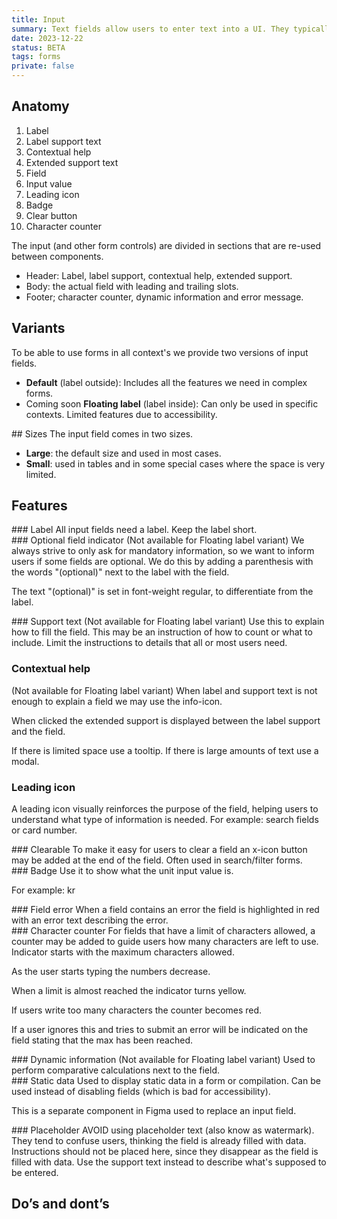 ```yaml
---
title: Input
summary: Text fields allow users to enter text into a UI. They typically appear in forms and dialogs.
date: 2023-12-22
status: BETA
tags: forms
private: false
---
```


## Anatomy  

<Figma node="000" caption="Anatomy of Input field" />

1. Label
2. Label support text
3. Contextual help
4. Extended support text
5. Field
6. Input value
7. Leading icon
8. Badge
9. Clear button
10. Character counter


The input (and other form controls) are divided in sections that are re-used between components. 
- Header: Label, label support, contextual help, extended support.
- Body: the actual field with leading and trailing slots.
- Footer; character counter, dynamic information and error message.


## Variants

To be able to use forms in all context's we provide two versions of input fields.
- **Default** (label outside): Includes all the features we need in complex forms.
- <Badge variant="notice">Coming soon</Badge> **Floating label** (label inside): Can only be used in specific contexts. Limited features due to accessibility.

<Grid columns="2">
    <Figma node="606-10125" caption="Default" />
    <Figma node="606-10127" caption="Floating label" />
</Grid>


<GdsDivider size="4xl" opacity="0.2" />

<Grid columns="2">
<div>
## Sizes
The input field comes in two sizes.

- **Large**: the default size and used in most cases.
- **Small**: used in tables and in some special cases where the space is very limited.

</div>
<Figma node="606-10448" caption="Large and Small input field" />
</Grid>

<GdsDivider size="4xl" opacity="0.2" />

## Features

<Grid columns="2">
<div>
### Label
All input fields need a label. Keep the label short. 
</div>
<Figma node="606-10448" caption="Large input field with just a label." />
</Grid>

<Grid columns="2">
<div>
### Optional field indicator
(Not available for Floating label variant)
We always strive to only ask for mandatory information, so we want to inform users if some fields are optional. We do this by adding a parenthesis with the words "(optional)" next to the label with the field.

The text "(optional)" is set in font-weight regular, to differentiate from the label.
</div>
<Figma node="606-10448" caption="Use '(optional)' to mark optional fields." />
</Grid>

<Grid columns="2">
<div>
### Support text
(Not available for Floating label variant)
Use this to explain how to fill the field. This may be an instruction of how to 
count or what to include. Limit the instructions to details that all or most users need.
</div>
<Figma node="606-10448" caption="" />
</Grid>

### Contextual help
(Not available for Floating label variant)
When  label and support text is not enough to explain a field we may use the info-icon. 

When clicked the extended support is displayed between the label support and the field.

If there is limited space use a tooltip. 
If there is large amounts of text use a modal.

<Grid columns="2">
<Figma node="606-10448" caption="Info icon button to reach help." />
<Figma node="606-10448" caption="Extended support visible" />
</Grid>

### Leading icon
A leading icon visually reinforces the purpose of the field, helping users  to understand what type of information is needed. 
For example: search fields or card number.

<Grid columns="2">
<Figma node="606-10448" caption="Leading icon to indicate it's a search field." />
<Figma node="606-10448" caption="Leading icon to indicate a card number." />
</Grid>

<Grid columns="2">
<div>
### Clearable
To make it easy for users to clear a field an x-icon button may be added at the end of the field. 
Often used in search/filter forms.
</div>
<Figma node="606-10448" caption="Makes it easy to clear a search filter." />
</Grid>

<Grid columns="2">
<div>
### Badge
Use it to show what the unit input value is.

For example: kr
</div>
<Figma node="606-10448" caption="Badge used to display the currency EUR." />
</Grid>

<Grid columns="2">
<div>
### Field error
When a field contains an error the field is highlighted in red with an error text describing the error.
</div>
<Figma node="606-10448" caption="Input field containing an error." />
</Grid>

<Grid columns="2">
<div>
### Character counter
For fields that have a limit of characters allowed, a counter may be added to guide users how many characters are left to use. Indicator starts with the maximum characters allowed. 

As the user starts typing the numbers decrease. 

When a limit is almost reached the indicator turns yellow. 

If users write too many characters the counter becomes red. 

If a user ignores this and tries to submit an error will be indicated on the field stating that the max has been reached.
</div>
<Figma node="606-10448" caption="Input field with counter" />
</Grid>

<Grid columns="2">
<div>
### Dynamic information
(Not available for Floating label variant)
Used to perform comparative calculations next to the field.
</div>
<Figma node="606-10448" caption="Dynamic information displayed under the input field." />
</Grid>

<Grid columns="2">
<div>
### Static data
Used to display static data in a form or compilation.
Can be used instead of disabling fields (which is bad for accessibility).

This is a separate component in Figma used to replace an input field.
</div>
<Figma node="606-10448" caption="Example usage of Static data." />
</Grid>

<Grid columns="2">
<div>
### Placeholder
AVOID using placeholder text (also know as watermark). They tend to confuse users, thinking the field is already filled with data. Instructions should not be placed here, since they disappear as the field is filled with data. Use the support text instead to describe what's supposed to be entered.

</div>
<Dont caption="Don't use placeholders."><Figma node="619-6615" /></Dont> 
</Grid>

## Do’s and dont’s

<Grid columns="2">
    <Do caption="Do use '(optional)' to mark optional fields">
        <Figma node="647-6126" />
    </Do>
    <Dont caption="Don't use asterix to indicate mandatory fields.">
        <Figma node="647-6129" />
    </Dont>
</Grid>
